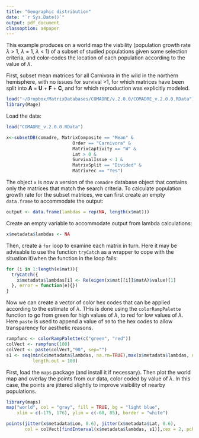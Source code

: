```yaml
---
title: "Geographic distribution"
date: "`r Sys.Date()`"
output: pdf_document
classoption: a4paper
---
```


This example produces on a world map the viability (population growth rate $\lambda$ > 1, $\lambda$ = 1, $\lambda$ < 1) of a subset of studied populations given some selection criteria, and color-codes the location of each population according to the value of $\lambda$.

First, subset mean matrices for all Carnivora in the wild in the northern hemisphere, with no issues for survival >1, for which matrices have been split into **A** = **U** + **F** + **C**, and for which reproduction was explicitly modeled.


```r
load("~/Dropbox/MatrixDatabases/COMADRE/v.2.0.0/COMADRE_v.2.0.0.RData")
library(Mage)
```

Load the data:
```r
load("COMADRE_v.2.0.0.RData")
```

```r
x<-subsetDB(comadre, MatrixComposite == "Mean" &
                         Order == "Carnivora" &
                         MatrixCaptivity == "W" &
                         Lat > 0 &
                         SurvivalIssue < 1 &
                         MatrixSplit == "Divided" &
                         MatrixFec == "Yes")
```

The object `x` is now a version of the `comadre` database object that contains only the matrices that match the search criteria. To calculate population growth rate for the subset matrices, we can first create an empty `data.frame` to accommodate the output:

```r
output <- data.frame(lambdas = rep(NA, length(x$mat)))
```


Create an empty variable to accommodate output from lambda calculations:

```r
x$metadata$lambdas <- NA
```


Then, create a `for` loop to examine each matrix in turn. Here it may be advisable to use the function `tryCatch` as a wrapper to cope with the situation if/when the function in the loop fails:

```r
for (i in 1:length(x$mat)){
  tryCatch({
    x$metadata$lambdas[i] <- Re(eigen(x$mat[[i]]$matA)$value)[1]
  }, error = function(e){})
}
```

Now we can create a vector of color hex codes that can be applied according to the estimate of $\lambda$. THis is done using the `colorRampPalette` function to go from green for high values of $\lambda$, to red for low values of $\lambda$. Here `paste` is used to append a value of `90` to the hex codes to allow transparency for aesthetic reasons.

```r

rampfunc <- colorRampPalette(c("green", "red"))
colVect <- rampfunc(100)
colVect <- paste(colVect,"90", sep="")
s1 <- seq(min(x$metadata$lambdas, na.rm=TRUE),max(x$metadata$lambdas, na.rm=TRUE),
          length.out = 100)
```

First, load the `maps` package (and install it if necessary). Then plot the world map and overlay the points from our data, color coded by value of $\lambda$. In this case, the points are jittered slightly to improve visibility of nearby populations.

```r
library(maps)
map("world", col = "gray", fill = TRUE, bg = "light blue",
    xlim = c(-175, 176), ylim = c(-60, 85), border = "white")

points(jitter(x$metadata$Lon, 0.6), jitter(x$metadata$Lat, 0.6),
       col = colVect[findInterval(x$metadata$lambdas, s1)],cex = 2, pch = 16)
```